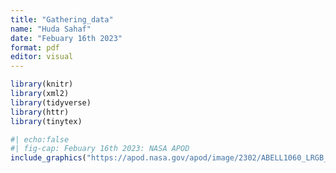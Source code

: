 ```yaml
---
title: "Gathering_data"
name: "Huda Sahaf"
date: "Febuary 16th 2023"
format: pdf
editor: visual
---
```


```r
library(knitr)
library(xml2)
library(tidyverse)
library(httr)
library(tinytex)

```


```r
#| echo:false
#| fig-cap: Febuary 16th 2023: NASA APOD
include_graphics("https://apod.nasa.gov/apod/image/2302/ABELL1060_LRGB_NASA_1024.jpg")



```

